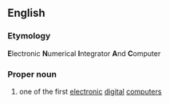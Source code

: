 ==English==
===Etymology===
'''E'''lectronic '''N'''umerical '''I'''ntegrator '''A'''nd '''C'''omputer
===Proper noun=== <!--- or is it an abbreviation? -->
{{wikipedia}}
# one of the first [[electronic]] [[digital]] [[computer]]s